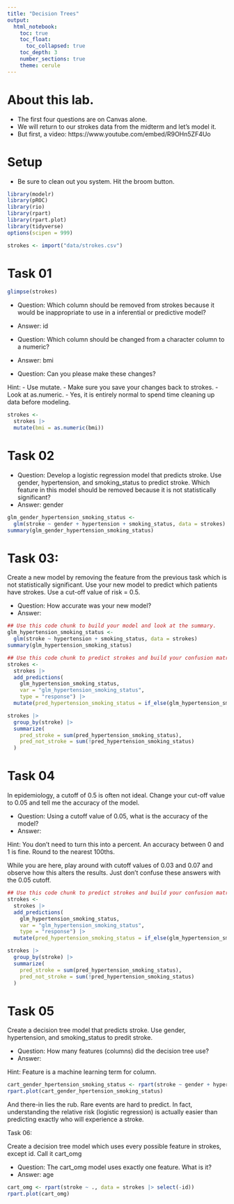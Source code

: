 ```yaml
---
title: "Decision Trees"
output: 
  html_notebook:
    toc: true
    toc_float:
      toc_collapsed: true
    toc_depth: 3
    number_sections: true
    theme: cerule
---
```



# About this lab.

- The first four questions are on Canvas alone.
- We will return to our strokes data from the midterm and let's model it.
- But first, a video: https://www.youtube.com/embed/R9OHn5ZF4Uo

# Setup

- Be sure to clean out you system. Hit the broom button.

```r
library(modelr)
library(pROC)
library(rio)
library(rpart)
library(rpart.plot)
library(tidyverse)
options(scipen = 999)

strokes <- import("data/strokes.csv")
```



# Task 01

```r
glimpse(strokes)
```

- Question: Which column should be removed from strokes because it would be inappropriate to use in a inferential or predictive model?
- Answer: id

- Question: Which column should be changed from a character column to a numeric?
- Answer: bmi

- Question: Can you please make these changes?

Hint:
- Use mutate.
- Make sure you save your changes back to strokes.
- Look at as.numeric.
- Yes, it is entirely normal to spend time cleaning up data before modeling.

```r
strokes <-
  strokes |>
  mutate(bmi = as.numeric(bmi))
```



# Task 02

- Question: Develop a logistic regression model that predicts stroke. Use gender, hypertension, and smoking_status to predict stroke. Which feature in this model should be removed because it is not statistically significant?
- Answer: gender


```r
glm_gender_hypertension_smoking_status <- 
  glm(stroke ~ gender + hypertension + smoking_status, data = strokes)
summary(glm_gender_hypertension_smoking_status)
```



# Task 03: 

Create a new model by removing the feature from the previous task which is not statistically significant. Use your new model to predict which patients have strokes. Use a cut-off value of risk = 0.5. 

- Question: How accurate was your new model?
- Answer: 

```r
## Use this code chunk to build your model and look at the summary.
glm_hypertension_smoking_status <- 
  glm(stroke ~ hypertension + smoking_status, data = strokes)
summary(glm_hypertension_smoking_status)
```

```r
## Use this code chunk to predict strokes and build your confusion matrix.
strokes <-
  strokes |>
  add_predictions(
    glm_hypertension_smoking_status,
    var = "glm_hypertension_smoking_status",
    type = "response") |>
  mutate(pred_hypertension_smoking_status = if_else(glm_hypertension_smoking_status > 0.5, 1, 0))

strokes |>
  group_by(stroke) |>
  summarize(
    pred_stroke = sum(pred_hypertension_smoking_status),
    pred_not_stroke = sum(!pred_hypertension_smoking_status)
  )
```



# Task 04

In epidemiology, a cutoff of 0.5 is often not ideal. Change your cut-off value to 0.05 and tell me the accuracy of the model.

- Question: Using a cutoff value of 0.05, what is the accuracy of the model?
- Answer: 

Hint: You don't need to turn this into a percent. An accuracy between 0 and 1 is fine. Round to the nearest 100ths.

While you are here, play around with cutoff values of 0.03 and 0.07 and observe how this alters the results. Just don't confuse these answers with the 0.05 cutoff.

```r
## Use this code chunk to predict strokes and build your confusion matrix.
strokes <-
  strokes |>
  add_predictions(
    glm_hypertension_smoking_status,
    var = "glm_hypertension_smoking_status",
    type = "response") |>
  mutate(pred_hypertension_smoking_status = if_else(glm_hypertension_smoking_status > 0.05, 1, 0))

strokes |>
  group_by(stroke) |>
  summarize(
    pred_stroke = sum(pred_hypertension_smoking_status),
    pred_not_stroke = sum(!pred_hypertension_smoking_status)
  )
```



# Task 05

Create a decision tree model that predicts stroke. Use gender, hypertension, and smoking_status to predit stroke.

- Question: How many features (columns) did the decision tree use?
- Answer: 

Hint: Feature is a machine learning term for column.

```r
cart_gender_hpertension_smoking_status <- rpart(stroke ~ gender + hypertension + smoking_status, data = strokes)
rpart.plot(cart_gender_hpertension_smoking_status)
```

And there-in lies the rub. Rare events are hard to predict. In fact, understanding the relative risk (logistic regression) is actually easier than predicting exactly who will experience a stroke.



Task 06: 

Create a decision tree model which uses every possible feature in strokes, except id. Call it cart_omg

- Question: The cart_omg model uses exactly one feature. What is it?
- Answer: age

```r
cart_omg <- rpart(stroke ~ ., data = strokes |> select(-id))
rpart.plot(cart_omg)
```
